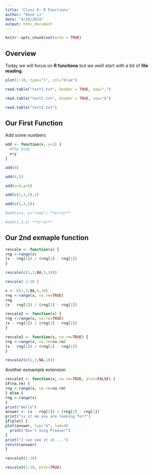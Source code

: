 ```yaml
---
title: 'Class 6: R Functions'
author: "Rose Li"
date: "4/19/2019"
output: html_document
---
```


```r
knitr::opts_chunk$set(echo = TRUE)
```

## Overview 
Today we will focus on **R functions** but we weill start with a bit of **file reading**.
```r
plot(1:10, type="l", col="blue")
```


```r
read.table("test1.txt", header = TRUE, sep=",")
```

```r
read.table("test2.txt", header = TRUE, sep="$")
```

```r
read.table("test3.txt")
```

## Our First Function

Add some numbers
```r
add <- function(x, y=1) {
  #The body 
  x+y
}
```

```r
add(4)
```

```r
add(4,5)
```

```r
add(x=4,y=5)
```

```r
add(c(1,3,5),1)
```

```r
add(c(1,3,5))
```

```r
#add(x=1, y="rose") **error**
```

```r
#add(1,3,5) **error**
```

## Our 2nd exmaple function
```r
rescale <- function(x) {
rng <-range(x)
(x - rng[1]) / (rng[2] - rng[1])
}
```

```r
rescale(c(1,3,NA,5,10))
```


```r
rescale( 1:10 )
```

```r
x <- c(1,3,NA,5,10)
rng <-range(x, na.rm=TRUE)
rng
(x - rng[1]) / (rng[2] - rng[1])
```

```r
rescale2 <- function(x) {
rng <-range(x, na.rm=TRUE)
(x - rng[1]) / (rng[2] - rng[1])
}
```

```r
rescale2 <- function(x, na.rm=TRUE) {
rng <-range(x, na.rm=na.rm)
(x - rng[1]) / (rng[2] - rng[1])
}
```

```r
rescale2(c(1,3,NA,10))
```

Another exmample extension 
```r
rescale3 <- function(x, na.rm=TRUE, plot=FALSE) {
if(na.rm) {
rng <-range(x, na.rm=na.rm)
} else {
rng <-range(x)
}
print("Hello")
answer <- (x - rng[1]) / (rng[2] - rng[1])
print("is it me you are looking for?")
if(plot) {
plot(answer, typ="b", lwd=4)
  print("Don't Sing Please!")
}
print("I can see it in ...")
return(answer)
}
```

```r
rescale3(1:10)
```

```r
rescale3(1:10, plot=TRUE)
```



